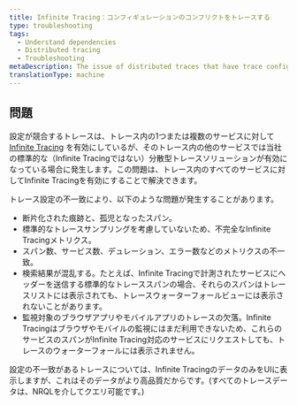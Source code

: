 ```yaml
---
title: Infinite Tracing：コンフィギュレーションのコンフリクトをトレースする
type: troubleshooting
tags:
  - Understand dependencies
  - Distributed tracing
  - Troubleshooting
metaDescription: The issue of distributed traces that have trace configuration conflicts (some services having Infinite Tracing and some have standard tracing).
translationType: machine
---
```


## 問題

設定が競合するトレースは、トレース内の1つまたは複数のサービスに対して [Infinite Tracing](/docs/understand-dependencies/distributed-tracing/infinite-tracing/introduction-infinite-tracing) を有効にしているが、そのトレース内の他のサービスでは当社の標準的な（Infinite Tracingではない）分散型トレースソリューションが有効になっている場合に発生します。この問題は、トレース内のすべてのサービスに対してInfinite Tracingを有効にすることで解決できます。

トレース設定の不一致により、以下のような問題が発生することがあります。

* 断片化された痕跡と、孤児となったスパン。
* 標準的なトレースサンプリングを考慮していないため、不完全なInfinite Tracingメトリクス。
* スパン数、サービス数、デュレーション、エラー数などのメトリクスの不一致。
* 検索結果が混乱する。たとえば、Infinite Tracingで計測されたサービスにヘッダーを送信する標準的なトレーススパンの場合、それらのスパンはトレースリストには表示されても、トレースウォーターフォールビューには表示されないことがあります。
* 監視対象のブラウザアプリやモバイルアプリのトレースの欠落。Infinite Tracingはブラウザやモバイルの監視にはまだ利用できないため、これらのサービスのスパンがInfinite Tracing対応のサービスにリクエストしても、トレースのウォーターフォールには表示されません。

設定の不一致があるトレースについては、Infinite TracingのデータのみをUIに表示しますが、これはそのデータがより高品質だからです。(すべてのトレースデータは、NRQLを介してクエリ可能です。)